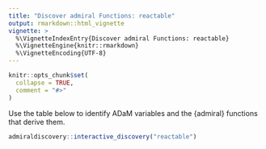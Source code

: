 ```yaml
---
title: "Discover admiral Functions: reactable"
output: rmarkdown::html_vignette
vignette: >
  %\VignetteIndexEntry{Discover admiral Functions: reactable}
  %\VignetteEngine{knitr::rmarkdown}
  %\VignetteEncoding{UTF-8}
---
```


```r
knitr::opts_chunk$set(
  collapse = TRUE,
  comment = "#>"
)
```

Use the table below to identify ADaM variables and the {admiral} functions that derive them.

```r
admiraldiscovery::interactive_discovery("reactable")
```
